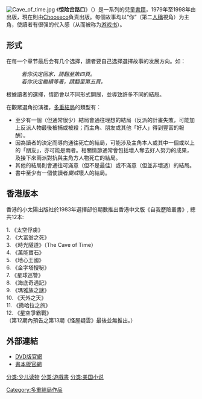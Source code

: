 {{noteTA
|1=zh-cn:惊险岔路口;zh-hk:自我歷險叢書;zh-tw:多重結局冒險案例;
}}
[[File:Cave_of_time.jpg|right]]
《'''惊险岔路口'''》（{{lang-en|Choose Your Own Adventure}}）是一系列的兒童[[書籍|書籍]]，1979年至1998年由{{link-en|班騰書店|Bantam Books}}出版，現在則由[[Chooseco|Chooseco]]負責出版。每個故事均以“你”（第二[[人稱|人稱]]視角）为主角，使讀者有很强的代入感（从而被称为[[游戏书|游戏书]]）。

==形式==
在每一个章节最后会有几个选择，讀者要自己选择選擇故事的发展方向。如：
:''若你決定回家，請翻至第四頁。''
:''若你決定繼續等著，請翻至第五頁。''
根據讀者的選擇，情節會以不同形式開展，並導致許多不同的結局。

在觀眾選角扮演裡，[[多重結局|多重結局]]的類型有：
* 至少有一個（但通常很少）結局會通往理想的結局（反派的計畫失敗，可能加上反派人物最後被捕或被殺；而主角、朋友或其他「好人」得到豐富的報酬）。
* 因為讀者的決定而導向通往死亡的結局，可能涉及主角本人或其中一個或以上的「朋友」，亦可能是兩者。相關情節通常會包括壞人奪去好人努力的成果，及接下來兩派對抗與主角方人物死亡的結局。
* 其他的結局則會通往可滿意（但不是最佳）或不滿意（但並非壞透）的結局。
* 書中至少有一個使讀者''變成''壞人的結局。

==香港版本==

香港的小太陽出版社於1983年選擇部份期數推出香港中文版《自我歷險叢書》, 總共12本:

1. 《太空俘虜》<BR>
2. 《大富翁之死》<BR>
3. 《時光隧道》（The Cave of Time）<BR>
4. 《萬能寶石》<BR>
5. 《地心王國》<BR>
6. 《金字塔搜秘》<BR>
7. 《星球巡警》<BR>
8. 《海底奇遇記》<BR>
9. 《瑪雅族之謎》<BR>
10. 《天外之天》<BR>
11. 《撒哈拉之旅》<BR>
12. 《星空爭霸戰》<BR>

（第12期內預告之第13期《怪屋疑雲》最後並無推出。）

==外部連結==
*[http://www.choosemovie.com/ DVD版官網] {{Wayback|url=http://www.choosemovie.com/ |date=20190720105532 }}
*[http://www.cyoa.com/ 書本版官網] {{Wayback|url=http://www.cyoa.com/ |date=20210314162427 }}

{{DEFAULTSORT:Choose Your Own Adventure}}
[[分类:少儿读物|分类:少儿读物]]
[[分类:遊戲書|分类:遊戲書]]
[[分类:美国小说|分类:美国小说]]
[[Category:多重結局作品|Category:多重結局作品]]